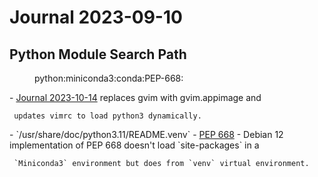 = Journal 2023-09-10 =

== Python Module Search Path ==
:python:miniconda3:conda:PEP-668:

- [[2023-10-14|Journal 2023-10-14]] replaces gvim with gvim.appimage and
  updates vimrc to load python3 dynamically.
- `/usr/share/doc/python3.11/README.venv`
- [[https://peps.python.org/pep-0668/|PEP 668]]
- Debian 12 implementation of PEP 668 doesn't load `site-packages` in a
  `Miniconda3` environment but does from `venv` virtual environment.

{{{pyenv.cfg
home = /usr/bin
include-system-site-packages = true
version = 3.11.2
executable = /usr/bin/python3.11
command = /usr/bin/python3 -m venv --system-site-packages --upgrade-deps ~/jdfen/.venvs/vim_python
}}}

{{{bash
sudo apt install \
  python3-full \
  pipx \
  python3-tasklib \
  ripgrep \
  task \
  texlive-fonts-extra \
  texlive-latex-extra \
  texlive-xetex latexmk \
  universal-ctags \
  vim-gtk3
  wslu

pipx install vimwiki-cli

venvs="$HOME/.venvs"
venv_name="$venvs/vim_python"
venv_options='--system-site-packages --upgrade-deps'

mkdir -p $venvs
python3 -m venv $venv_options $venv_name

$venv_name/bin/python -m pip install panvimwiki

unset venv_name

condax install nodejs
condax install pandoc
condax install starship
}}}
